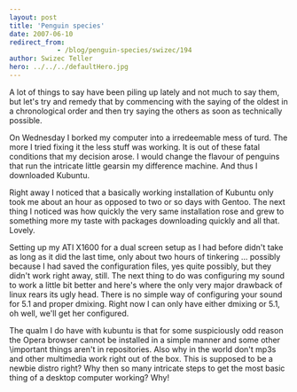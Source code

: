 ```yaml
---
layout: post
title: 'Penguin species'
date: 2007-06-10
redirect_from: 
            - /blog/penguin-species/swizec/194
author: Swizec Teller
hero: ../../../defaultHero.jpg
---
```

A lot of things to say have been piling up lately and not much to say them, but let's try and remedy that by commencing with the saying of the oldest in a chronological order and then try saying the others as soon as technically possible.

On Wednesday I borked my computer into a irredeemable mess of turd. The more I tried fixing it the less stuff was working. It is out of these fatal conditions that my decision arose. I would change the flavour of penguins that run the intricate little gearsin my difference machine. And thus I downloaded Kubuntu.

Right away I noticed that a basically working installation of Kubuntu only took me about an hour as opposed to two or so days with Gentoo. The next thing I noticed was how quickly the very same installation rose and grew to something more my taste with packages downloading quickly and all that. Lovely.

Setting up my ATI X1600 for a dual screen setup as I had before didn't take as long as it did the last time, only about two hours of tinkering ... possibly because I had saved the configuration files, yes quite possibly, but they didn't work right away, still. The next thing to do was configuring my sound to work a little bit better and here's where the only very major drawback of linux rears its ugly head. There is no simple way of configuring your sound for 5.1 and proper dmixing. Right now I can only have either dmixing or 5.1, oh well, we'll get her configured.

The qualm I do have with kubuntu is that for some suspiciously odd reason the Opera browser cannot be installed in a simple manner and some other \\important things aren't in repositories. Also why in the world don't mp3s and other multimedia work right out of the box. This is supposed to be a newbie distro right? Why then so many intricate steps to get the most basic thing of a desktop computer working? Why!